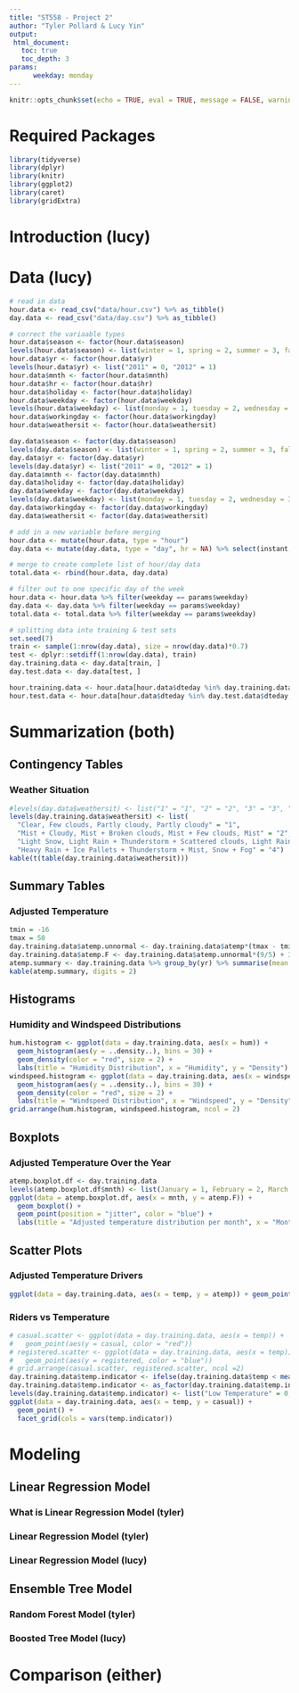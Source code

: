 ```yaml
---
title: "ST558 - Project 2"
author: "Tyler Pollard & Lucy Yin"
output: 
 html_document:
   toc: true
   toc_depth: 3
params: 
      weekday: monday
---
```


```r
knitr::opts_chunk$set(echo = TRUE, eval = TRUE, message = FALSE, warning = FALSE)
```
# Required Packages
```r
library(tidyverse)
library(dplyr)
library(knitr)
library(ggplot2)
library(caret)
library(gridExtra)
```

# Introduction (lucy)
  
# Data (lucy)
```r
# read in data
hour.data <- read_csv("data/hour.csv") %>% as_tibble()
day.data <- read_csv("data/day.csv") %>% as_tibble()
```

```r
# correct the variaable types
hour.data$season <- factor(hour.data$season)
levels(hour.data$season) <- list(winter = 1, spring = 2, summer = 3, fall = 4)
hour.data$yr <- factor(hour.data$yr)
levels(hour.data$yr) <- list("2011" = 0, "2012" = 1)
hour.data$mnth <- factor(hour.data$mnth)
hour.data$hr <- factor(hour.data$hr)
hour.data$holiday <- factor(hour.data$holiday)
hour.data$weekday <- factor(hour.data$weekday)
levels(hour.data$weekday) <- list(monday = 1, tuesday = 2, wednesday = 3, thursday = 4, friday = 5, saturday = 6, sunday = 0)
hour.data$workingday <- factor(hour.data$workingday)
hour.data$weathersit <- factor(hour.data$weathersit)

day.data$season <- factor(day.data$season)
levels(day.data$season) <- list(winter = 1, spring = 2, summer = 3, fall = 4)
day.data$yr <- factor(day.data$yr)
levels(day.data$yr) <- list("2011" = 0, "2012" = 1)
day.data$mnth <- factor(day.data$mnth)
day.data$holiday <- factor(day.data$holiday)
day.data$weekday <- factor(day.data$weekday)
levels(day.data$weekday) <- list(monday = 1, tuesday = 2, wednesday = 3, thursday = 4, friday = 5, saturday = 6, sunday = 0)
day.data$workingday <- factor(day.data$workingday)
day.data$weathersit <- factor(day.data$weathersit)
```

```r
# add in a new variable before merging
hour.data <- mutate(hour.data, type = "hour")
day.data <- mutate(day.data, type = "day", hr = NA) %>% select(instant, dteday, season, yr, mnth, hr, everything())

# merge to create complete list of hour/day data
total.data <- rbind(hour.data, day.data)
```

```r
# filter out to one specific day of the week
hour.data <- hour.data %>% filter(weekday == params$weekday)
day.data <- day.data %>% filter(weekday == params$weekday)
total.data <- total.data %>% filter(weekday == params$weekday)
```

```r
# splitting data into training & test sets
set.seed(7)
train <- sample(1:nrow(day.data), size = nrow(day.data)*0.7)
test <- dplyr::setdiff(1:nrow(day.data), train)
day.training.data <- day.data[train, ]
day.test.data <- day.data[test, ]

hour.training.data <- hour.data[hour.data$dteday %in% day.training.data$dteday,]
hour.test.data <- hour.data[hour.data$dteday %in% day.test.data$dteday,]
```

# Summarization (both)
## Contingency Tables
### Weather Situation
```r
#levels(day.data$weathersit) <- list("1" = "1", "2" = "2", "3" = "3", "4" = "4")
levels(day.training.data$weathersit) <- list(
  "Clear, Few clouds, Partly cloudy, Partly cloudy" = "1",
  "Mist + Cloudy, Mist + Broken clouds, Mist + Few clouds, Mist" = "2",
  "Light Snow, Light Rain + Thunderstorm + Scattered clouds, Light Rain + Scattered clouds" = "3",
  "Heavy Rain + Ice Pallets + Thunderstorm + Mist, Snow + Fog" = "4")
kable(t(table(day.training.data$weathersit)))
```

## Summary Tables
### Adjusted Temperature
```r
tmin = -16
tmax = 50
day.training.data$atemp.unnormal <- day.training.data$atemp*(tmax - tmin) + tmin # Unnormalize temps
day.training.data$atemp.F <- day.training.data$atemp.unnormal*(9/5) + 32 # Convert to farenheit
atemp.summary <- day.training.data %>% group_by(yr) %>% summarise(mean = mean(atemp.F), sd = sd(atemp.F), min = min(atemp.F), Q1 = quantile(atemp.F,0.25), median = median(atemp.F), Q3 = quantile(atemp.F, 0.75), max = max(atemp.F))
kable(atemp.summary, digits = 2)
```

## Histograms
### Humidity and Windspeed Distributions
```r
hum.histogram <- ggplot(data = day.training.data, aes(x = hum)) + 
  geom_histogram(aes(y = ..density..), bins = 30) + 
  geom_density(color = "red", size = 2) + 
  labs(title = "Humidity Distribution", x = "Humidity", y = "Density")
windspeed.histogram <- ggplot(data = day.training.data, aes(x = windspeed)) + 
  geom_histogram(aes(y = ..density..), bins = 30) + 
  geom_density(color = "red", size = 2) + 
  labs(title = "Windspeed Distribution", x = "Windspeed", y = "Density")
grid.arrange(hum.histogram, windspeed.histogram, ncol = 2)
```

## Boxplots
### Adjusted Temperature Over the Year
```r
atemp.boxplot.df <- day.training.data
levels(atemp.boxplot.df$mnth) <- list(January = 1, February = 2, March = 3, April = 4, May = 5, June = 6, July = 7, August = 8, September = 9, October = 10, November = 11, December = 12)
ggplot(data = atemp.boxplot.df, aes(x = mnth, y = atemp.F)) + 
  geom_boxplot() + 
  geom_point(position = "jitter", color = "blue") + 
  labs(title = "Adjusted temperature distribution per month", x = "Month", y = "Adjusted Temperature (F)")
```

## Scatter Plots
### Adjusted Temperature Drivers
```r
ggplot(data = day.training.data, aes(x = temp, y = atemp)) + geom_point() + geom_smooth(method = "lm")
```

### Riders vs Temperature
```r
# casual.scatter <- ggplot(data = day.training.data, aes(x = temp)) + 
#   geom_point(aes(y = casual, color = "red"))
# registered.scatter <- ggplot(data = day.training.data, aes(x = temp)) + 
#   geom_point(aes(y = registered, color = "blue"))
# grid.arrange(casual.scatter, registered.scatter, ncol =2)
day.training.data$temp.indicator <- ifelse(day.training.data$temp < mean(day.training.data$temp), 0, 1)
day.training.data$temp.indicator <- as_factor(day.training.data$temp.indicator)
levels(day.training.data$temp.indicator) <- list("Low Temperature" = 0, "High Temperature" = 1)
ggplot(data = day.training.data, aes(x = temp, y = casual)) + 
  geom_point() + 
  facet_grid(cols = vars(temp.indicator))
```

# Modeling
## Linear Regression Model
### What is Linear Regression Model (tyler)
  
### Linear Regression Model (tyler)

### Linear Regression Model (lucy)
  
  
## Ensemble Tree Model
### Random Forest Model (tyler)

### Boosted Tree Model (lucy)
  
  
  
# Comparison (either)
